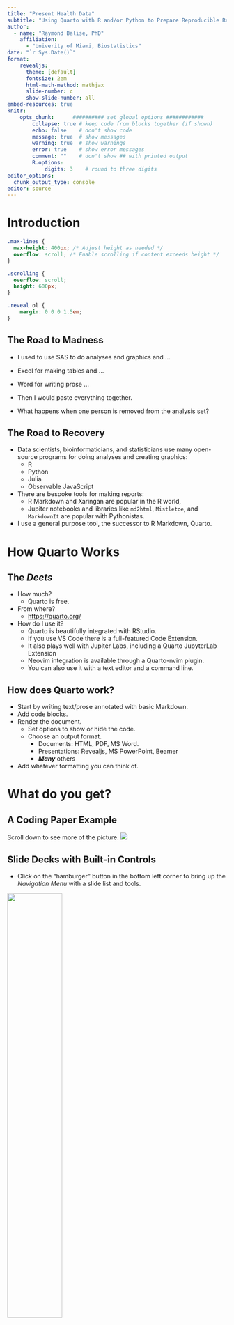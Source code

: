 ```yaml
---
title: "Present Health Data"
subtitle: "Using Quarto with R and/or Python to Prepare Reproducible Reports"
author: 
  - name: "Raymond Balise, PhD"
    affiliation: 
      - "Univerity of Miami, Biostatistics"
date: "`r Sys.Date()`"
format:
    revealjs:
      theme: [default]
      fontsize: 2em
      html-math-method: mathjax
      slide-number: c
      show-slide-number: all
embed-resources: true
knitr:
    opts_chunk:      ########## set global options ############
        collapse: true # keep code from blocks together (if shown)
        echo: false    # don't show code
        message: true  # show messages
        warning: true  # show warnings
        error: true    # show error messages
        comment: ""    # don't show ## with printed output
        R.options:    
            digits: 3    # round to three digits
editor_options: 
  chunk_output_type: console
editor: source
---
```


# Introduction

```css
.max-lines {
  max-height: 400px; /* Adjust height as needed */
  overflow: scroll; /* Enable scrolling if content exceeds height */
}

.scrolling {
  overflow: scroll;
  height: 600px; 
}

.reveal ol {
    margin: 0 0 0 1.5em;
}
```

## The Road to Madness

-   I used to use SAS to do analyses and graphics and ...

-   Excel for making tables and ...

-   Word for writing prose ...

-   Then I would paste everything together.

-   What happens when one person is removed from the analysis set?

## The Road to Recovery

-   Data scientists, bioinformaticians, and statisticians use many open-source [programs]{.red} for doing analyses and creating graphics:
    -   R
    -   Python
    -   Julia
    -   Observable JavaScript
-   There are bespoke tools for making [reports]{.red}:
    -   R Markdown and Xaringan are popular in the R world,
    -   Jupiter notebooks and libraries like `md2html`, `Mistletoe`, and `MarkdownIt` are popular with Pythonistas.
-   I use a general purpose tool, the successor to R Markdown, [Quarto]{.red}.


# How Quarto Works

## The _Deets_

+ How much?  
    + Quarto is free.
+ From where?
    + [https://quarto.org/](https://quarto.org/)
+ How do I use it?
    + Quarto is beautifully integrated with RStudio.  
    + If you use VS Code there is a full-featured Code Extension. 
    + It also plays well with Jupiter Labs, including a Quarto JupyterLab Extension
    + Neovim integration is available through a Quarto-nvim plugin.
    + You can also use it with a text editor and a command line.

## How does Quarto work?

-   Start by writing text/prose annotated with basic Markdown.
-   Add code blocks.
-   Render the document.
    -   Set options to show or hide the code.
    -   Choose an output format.
        -   Documents: HTML, PDF, MS Word.
        -   Presentations: Revealjs, MS PowerPoint, Beamer
        -   ***Many*** others
- Add whatever formatting you can think of.

# What do you get?

## A Coding Paper Example

::: {.scrolling}
Scroll down to see more of the picture.
![](images/allison.png)
:::

## Slide Decks with Built-in Controls

+ Click on the "hamburger" button in the bottom left corner to bring up the _Navigation Menu_ with a slide list and tools.

![](images/hamburger.jpg){.nostretch fig-align="center" width=50%}


+ To see Keyboard Shortcuts, type the _**?**_ key.

## Slide Decks - Navigation Menu

::::: {.columns}

:::: {.column width="50%"}
Click on a title to jump to a slide.

::: {}
![](images/navigate_slides.jpg){.nostretch fig-align="center" width=100%}
:::
::::

:::: {.column width="50%"}
The Tools include a PDF export.

::: {}
![](images/navigate_tools.jpg){.nostretch fig-align="center" width=100%}
:::
::::
:::::

## Slide Decks - Keyboard Shortcuts

+ Type type the _**?**_ key when using a deck to see the shortcuts.

![](images/shortcut.jpg){.nostretch fig-align="center" width=50%}

+ When teaching, if you have two displays, open the presentation in two browser windows.  In the display that students see, type **_F_** (for **Full Screen**). In the display that you see, type **_S_** (for **Speaker Notes**).

# How to Create Content

## The Structure of a Quarto File

-   It is just text.
-   It starts with a header that has details like the title, author and the output format.

``` yaml
---
title: "Untitled"
author: "Raymond R. Balise"
format: html
---
```

-   Then you add your content.

## Annotate Your Content with Markdown $_1$

You write prose and use Markdown to control the basic formatting.

![](images/markdown_basic.jpg){fig-align="center" width="40%"}

::: {.footer style="font-size: .2em;"}
https://www.markdownguide.org/cheat-sheet/
:::

## Annotate Your Content with Markdown $_2$

![](images/markdown_extended.jpg){fig-align="center" width="40%"}

::: {.footer style="font-size: .2em;"}
https://www.markdownguide.org/cheat-sheet/
:::

## Writing Papers with Markdown

-   When you write papers, you will add section headings, like **Abstract ** or **Introduction** by using one or more `#` at the beginning of a line.

```markdown
# Abstract
Science Happened

# Introduction
Other people did stuff. Then I did stuff.
```
-   You can add in bold text like `**Taylor Swift**` or italicize words like `_Lover_` or both `_**You Need To Calm Down**_`.

My favorite song from **Taylor Swift** is from _Lover_.  _**You Need To Calm Down**_ is brilliant.

## Using Embedded Analysis Code

+ If you want to include analysis results, a table or figure in your paper, you just add a code block and tell Quarto to show/hide the code. 

+ Adding a code block is as easy as adding a few characters before and after the code:

```{{r}}
# Some R code
1 + 1
```
<br>
```{{python}}
# Some Python code
1 + 1
```


## Show and Tell with Hash Pipe Settings
You will use the  `#| echo: ` setting to control whether readers will see your code. You just type `#| echo: true` to show the code or `#| echo: false` to hide it.

```{{r}}
#| echo: false
penguins <- palmerpenguins::penguins
plot(penguins$bill_length_mm, penguins$bill_depth_mm)
```

:::{.center}
```r
#| echo: false
penguins <- palmerpenguins::penguins
plot(penguins$bill_length_mm, penguins$bill_depth_mm)
```
:::

## {visibility="hidden"}

```python
import matplotlib.pyplot as plt
import numpy as np

# Fixing random state for reproducibility
np.random.seed(19680801)


N = 50
x = np.random.rand(N)
y = np.random.rand(N)
colors = np.random.rand(N)
area = (30 * np.random.rand(N))**2  # 0 to 15 point radii

plt.scatter(x, y, s=area, c=colors, alpha=0.5)
plt.show()
```

## Writing Slides

-   When you write slides, minimally, you will change the header to specify a different output format. I like revealjs slides:

``` yaml
---
title: "Untitled"
author: "Raymond R. Balise"
format: revealjs
---
```

## A Real Header
::::{.small}
You can borrow my YAML header which includes R code.  Cut the `knitr:` section if you are using Python. You can automatically insert today's date with <code>date: &#34;&#96;r Sys.Date()&#96;&#34;</code>.

::: max-lines
``` yaml
---
title: "Teaching with Quarto"
subtitle: "Slides without Sliding into Madness"
author: 
  - name: "Raymond Balise PhD"
    affiliation: 
      - "Univerity of Miami, Biostatistics"
date: "`r Sys.Date()`"
format:
    revealjs:
      theme: [default]
      fontsize: 2em
      html-math-method: mathjax
      slide-number: c
      show-slide-number: all
knitr:
    opts_chunk:      ########## set global options ############
        collapse: true # keep code from blocks together (if shown)
        echo: false    # don't show code
        message: true  # show messages
        warning: true  # show warnings
        error: true    # show error messages
        comment: ""    # don't show ## with printed output
        R.options:    
            digits: 3    # round to three digits
embed-resources: true
editor_options: 
  chunk_output_type: console
editor: source  
---
```
:::

-   The indenting (2 spaces) and trailing `:`s matters for setting suboptions.
-   The `knitr:` section says to use the **knitr** engine to render the R sections. I also use `jupyter: python3`.
- `embed-resources: true` puts all the output into a single file.
-   The `editor_options` and `editor` sections are for RStudio.

::::

## The `format` Details

``` yaml
format:
    revealjs:
      theme: [default]
      fontsize: 2em
      html-math-method: mathjax
      slide-number: c
      show-slide-number: all
```

-   The `theme:` can be set for truly beautiful work. Learn more [here](https://www.youtube.com/watch?v=CblUFMoC9yg).
-   The `fontsize` of 2em requests dynamic sizing. 1em wants to be 16 pixels.
-   The `mathjax` option helps deal with display errors for LaTeX formulas.
-   The `slide-number: c` option shows the slide number without the total number of slides.
-   Setting `show-slide-number: all` shows the number to the audience. Details are [here](https://quarto.org/docs/presentations/revealjs/presenting.html).


# Introduction to `revealjs`

The Quarto website has an excellent introduction.  Check it out [here](https://quarto.org/docs/presentations/revealjs/).

+ Making Slides
+ Incremental Bullets
+ Sequentially Display Fragments

## Making Slides

+ Making a slide deck is as easy as using a `#` to make a section header slide and `##` for a normal slide with a title.
+ Here is how I started this deck:

``` markdown
# Introduction to `revealjs`
some words

## Making Slides
more words

## Adding Simple Fences - Incremental Bullets
even more words

```

## Adding Simple Fences - Incremental Bullets
Quarto uses `::: {}` notation to add details for sections of slides.  

For example, surrounding a bullet list with `:::{.incremental}` and `:::` creates a slide that reveals each new element on a mouse click.

```markdown
# Incremental is Slow if You Have Many Lines...
::: {.incremental}
- Billie Eilish
  - When We All Fall Asleep, Where Do We Go?
  - Happier Than Ever
- Taylor Swift
  - Taylor Swift
  - Fearless
  - Speak Now
  - Red
  - 1989
  - Reputation
  - Lover
  - Folklore
  - Evermore
  - Midnights
  - The Tortured Poets Department
:::
```

## Incremental is Slow if You Have Many Lines...
::::{.small}
::: {.incremental}
- Billie Eilish
  - When We All Fall Asleep, Where Do We Go?
  - Happier Than Ever
- Taylor Swift
  - Taylor Swift
  - Fearless
  - Speak Now
  - Red
  - 1989
  - Reputation
  - Lover
  - Folklore
  - Evermore
  - Midnights
  - The Tortured Poets Department
:::
::::

## Adding Simple Fences - Fragments

You can reveal any chunk by encasing it with fences and tagging the section as a `.fragment`.

``` markdown
::: {.fragment}
- Billie Eilish
  - When We All Fall Asleep, Where Do We Go?
  - Happier Than Ever
:::
::: {.fragment}
- Taylor Swift
  - Taylor Swift
  - Fearless
  - Speak Now
  - Red
  - 1989
  - Reputation
  - Lover
  - Folklore
  - Evermore
  - Midnights
  - The Tortured Poets Department
:::
```

## Adding Simple Fences - Fragments
::::{.small}
::: {.fragment}
- Billie Eilish
  - When We All Fall Asleep, Where Do We Go?
  - Happier Than Ever
:::
::: {.fragment}
- Taylor Swift
  - Taylor Swift
  - Fearless
  - Speak Now
  - Red
  - 1989
  - Reputation
  - Lover
  - Folklore
  - Evermore
  - Midnights
  - The Tortured Poets Department
:::
::::

## Customizing Slides - Ray's Shortcuts

-   I have written RStudio IDE shortcuts to customize the structure of slides. You type a word at the beginning of a line:

    -   cow - callout warning
    -   con - callout note
    -   cot - callout tip
    -   two - two-column display
    -   twocenter - two columns with centered text
    -   note - slide speaker note
    -   no - new vs. old code
    -   footer - tiny text footer
    -   image - image

## What do the shortcuts do?

-   The snippets typically add an open fence `:::{}` which contains options and also a closing fence `:::`.
    + You add your _text_ content between the fences.
-   For example, the **cow** shortcut is converted into something like:

``` markdown        
:::{.callout-warning appearance=simple}
Text like, "Listening to loud music can hurt your hearing." belongs here.
:::
```

::: {.callout-warning appearance="simple"}
Text like, "Listening to loud music can hurt your hearing." belongs here.
:::

-   Here, the options specify that there should be a warning symbol and a colored margin.

## Two Columns
:::{.small}
The `two` shortcut adds an outer fence, which starts with `:::: {.columns}` and ends with `::::`. This surrounds two distinct inner fences, which correspond to a left and right column. Notice that the outer fence uses four colons to surround the nested sections, each of which uses three columns. This helps readability.  The first inner fence surrounds the left column and the second inner fence surrounds the right column content.
:::

``` markdown        
:::: {.columns}

::: {.column width="50%"}
+ left-content
+ more left stuff
:::

::: {.column width="50%"}
+ right-content   
+ the right stuff
:::
::::
```

::: columns
::: {.column width="50%"}
-   left-content\
-   more left stuff
:::

::: {.column width="50%"}
-   right-content\
-   the right stuff
:::
:::

## Centering Two Columns

:::{.small}
-   The `twocenter` shortcut makes two columns and centers the content.
-   The `style=` options in the outer fence overwrites other positioning settings and specifies how far down the slide the two centered columns belong.
:::

``` markdown        
:::: {.columns style='display: flex !important; height: 20%;'}

::: {.column style='display: flex; justify-content: center; align-items: center; text-align: left;'}
left-content  
blah
:::

::: {.column style='display: flex; justify-content: center; align-items: center; text-align: left;'}
right-content  
blah
:::
::::
```

::: {.columns style="display: flex !important; height: 20%;"}
::: {.column style="display: flex; justify-content: center; align-items: center; text-align: left;"}
left-content\
blah
:::

::: {.column style="display: flex; justify-content: center; align-items: center; text-align: left;"}
right-content\
blah
:::
:::

## More Centered

-   You can center the text as well as the columns by setting  
`text-align: center;`

``` markdown        
:::: {.columns style='display: flex !important; height: 40%;'}

::: {.column style='display: flex; justify-content: center; align-items: center; text-align: center;'}
left-content  
blah
:::

::: {.column style='display: flex; justify-content: center; align-items: center; text-align: center;'}
right-content  
blah
:::
::::
```

::: {.columns style="display: flex !important; height: 40%;"}
::: {.column style="display: flex; justify-content: center; align-items: center; text-align: center;"}
left-content\
blah
:::

::: {.column style="display: flex; justify-content: center; align-items: center; text-align: center;"}
right-content\
blah
:::
:::

# Getting the Shortcuts

:::{.small}
+ A video showing these instructions is [here](https://vimeo.com/videos/913353916).
+ Copy my code from [here]( https://gist.githubusercontent.com/RaymondBalise/3ed5c1dfabc5ca1514462b57cecb5666/raw/198105d73ba727c4b4cb78905884694dbbc882dd/RStudio%2520markdown%2520snippets).  You can also copy and paste from below, but you may need to delete unwanted characters. If you see salmon colored blocks, delete them. The indentation must use the tab key (not spaces).
+ In RStudio go to the Tools Menu > General Options > Code (Windowpane) > Edit Snippets... (Button) > Markdown (Windowpane)
+ Paste the new code below the code that is already there (typically after the "snippet rcpp" chunk).
:::

:::{.max-lines}

````markdown
# quarto callout note
snippet con
	:::{.callout-note  appearance=minimal}
	${1:text}
	:::

# quarto callout tip	
snippet cot
	:::{.callout-tip appearance=simple}
	${1:text}
	:::

# quarto callout warning
snippet cow
	:::{.callout-warning appearance=simple}
	${1:text}
	:::

# quarto two-column display
snippet two
	:::: {.columns}
	
	::: {.column width="50%"}
	${1:left-content}
	:::
	
	::: {.column width="50%"}
	${2:right}
	:::
	::::

# quarto two columns with centered text
snippet twocenter
	:::: {.columns style='display: flex !important; height: 40%;'}
	
	::: {.column style='display: flex; justify-content: center; align-items: center; text-align: left;'}
	${1:left-content} 
	:::
	
	::: {.column style='display: flex; justify-content: center; align-items: center; text-align: left;'}
	${2:right}
	:::
	::::

# quarto slide speaker note
snippet note
	::: {.notes}
	${1:note}
	:::

# quarto new vs. old code
snippet no
	```r
	${0:code}
	
	```
	
	```r
	#| eval: false
	#| code-fold: true
	#| code-summary: "Original code"
	
	
	```

# quarto footer
snippet footer
	::: {.footer style="font-size: .2em;"}
	${0}
	:::

# quarto image
snippet image
	
	::: {}
	![](images/${0}){.nostretch fig-align="center" width=50%}
	:::
	

````
:::

# Fancy Stuff

## Annotation

You can add annotation bubbles by adding code like `# <1>`. If you type:
````markdown
```r
setwd("C:\Users\jenny\path\that\only\I\have") # <1>
rm(list = ls()) # <2>
```

1. I want to make flaming cocktails with Jenny Brian.
2. I used to use this before R Projects.
````
Students see:

```r
setwd("C:\Users\jenny\path\that\only\I\have") # <1>
rm(list = ls()) # <2>
```

1. I want to make flaming cocktails with Jenny Brian.
2. I used to use this before RStudio Projects.

## Customizing Code Slides 
-   If you want to highlight specific lines of your displayed code without annotation, you can add line numbers to the `#| code-line-numbers:` option:

```{{r}}
#| echo: true
#| code-line-numbers: "2"
thingy <- c("x", "y")
df[, thingy]
```

<br>
```r
#| echo: true
#| code-line-numbers: "2"
thingy <- c("x", "y")
df[, thingy]
```

+ You can turn on and off the highlighting for multiple lines in sequence. Learn more [here](https://quarto.org/docs/presentations/revealjs/#line-highlighting).

## Showing Code Blocks

- If you want to show code along with surrounding backtick fences, you type double curly braces around the language options.  This code in your slides:

```{{{r}}}
#| echo: true
#| code-line-numbers: "2"
thingy <- c("x", "y")
df[, thingy]
```

will show to the students as:
```{{r}}
#| echo: true
#| code-line-numbers: "2"
thingy <- c("x", "y")
df[, thingy]
```

If you need to show the example with the two curly braces {{ }}, like above, you type three of them {{{ }}}.

## Showing Code and Output
::: {.small}
If you want to show code with the output next to it, you can add hash pipe options. You type:

````markdown
```{{r}}
#| echo: true
#| output-location: column

library(ggplot2)
airquality |> 
  tidyr::drop_na() |> 
  ggplot(aes(Temp, Ozone)) +
  geom_point() 
```
````
Students see:
```r
#| echo: true
#| output-location: column

library(ggplot2)
airquality |> 
  tidyr::drop_na() |> 
  ggplot(aes(Temp, Ozone)) +
  geom_point() 
```

:::

## Showing Sequential Code
 
If you want to show how output changes as you add lines to a workflow, you can add `{auto-animate=true}` after the tiles for the slides that you want to animate:

``` markdown
## Adding Geom Demo {auto-animate=true}
code

## Adding Geom Demo {auto-animate=true}
code + more code
```

## Adding Geom Demo {auto-animate=true}

```r
#| echo: true
#| output-location: column

library(ggplot2)
airquality |> 
  tidyr::drop_na() |> 
  ggplot(aes(Temp, Ozone)) +
  geom_point() 
```

## Adding Geom Demo {auto-animate=true}

```r
#| echo: true
#| output-location: column
library(ggplot2)
airquality |> 
  tidyr::drop_na() |> 
  ggplot(aes(Temp, Ozone)) + 
  geom_point() +
  geom_smooth(
    method = "loess",
    formula = y ~ x
  )
```

## Custom Scrolling Box Size

Code boxes fill the screen, then they scroll. If you want text after the code, you can specify the height of your scrolling code block by defining a custom css class like this:


```css
.max-lines-150 {
  max-height: 150px; /* Adjust height as needed */
  overflow: scroll; /* Enable scrolling if content exceeds height */
}
```

```{{css}}
.max-lines-150 {
  max-height: 150px; /* Adjust height as needed */
  overflow: scroll; /* Enable scrolling if content exceeds height */
}
```

Then precede the code block with a fence with a reference to the class with `::: {.max-lines-150}` and follow it with a close `:::`. It looks like:

::: {.max-lines-150}
```{{r}}
# This goes down to the letter F
stuff <- tibble::tribble(
stuff~,
A,
B,
C,
D,
E,
F
)
```
:::

+ I have room for a final note. The full code is on the next slide.

## Custom Scrolling Box Size - Code

````
```{{css}}
.max-lines-150 {
  max-height: 150px; /* Adjust height as needed */
  overflow: scroll; /* Enable scrolling if content exceeds height */
}
```

::: {.max-lines-150}
```{{r}}
# This goes down to the letter F
stuff <- tibble::tribble(
stuff~,
A,
B,
C,
D,
E,
F
)
```
:::
````

## Other CSS Classes
You can define your own CSS classes and use them in fences or to tweak words.

:::: {.columns}

::: {.column width="50%"}
First, define classes:
```{{css}}
.smaller {
  font-size: 50%  
}

.smallerer {
  font-size: 10%  
}

.red {
  color: red;
}
```
```css
.small{
  font-size: 70%
}

.smaller{
  font-size: 50%  
}

.smallerer{
  font-size: 10%  
}

.red{
  color: red;
}
```
:::

::: {.column width="50%"}
Then use them.
This is not styled text.

``` markdown
::: {.smaller}
This uses my smaller css class.
:::
```


::: {.smaller}
This uses my smaller css class.
:::

``` markdown
::: {.smallerer}
This uses my smallerer css class.
:::
```

::: {.smallerer}
This uses my smallerer css class.
:::


``` markdown
This is [colored]{.red} with my red class.
```

This is [colored]{.red} with my red class.


:::
::::

## Theming/Styling

+ You can customize the fonts and every aspect of the colors you use (background, foreground, fonts). There are a couple of great, quick tutorials:
  + Greg Swinehart's [talk](https://www.youtube.com/watch?v=i2mdxfvm_VY) and [materials](https://github.com/gregswinehart/conf-talk-2023)
  + Emil Hvitfeldt's website from his Posit::Conf(2023) [talk](https://emilhvitfeldt.github.io/talk-quarto-theming-positconf/#/make-pretty-things)

## Full Slide Scrolling

I regularly want to make a huge slide but the content does not fit.  This CSS class turns the slide into an endless canvas.

```{{css}}
.scrolling {
  overflow: scroll;
  height: 600px; 
}
```

You add this to a fence right below the title and close the fence before the title of the next slide.

## Full Slide Scrolling - Example 

:::{.scrolling}
``` markdown
:::{.scrolling}
1. Taylor Swift (2006)
1. Fearless (2008)
1. Speak Now (2010)
1. Red (2012)
1. 1989 (2014)
1. Reputation (2017)
1. Lover (2019)
1. Folklore (2020)
1. Evermore (2020)
1. Fearless (Taylor's Version) (2021)
1. Red (Taylor's Version) (2021)
1. Midnights (2022)
1. Speak Now (Taylor's Version) (2023)
1. 1989 (Taylor's Version) (2023)
1. The Tortured Poets Department (April 2024)
:::
```

1. Taylor Swift (2006)
1. Fearless (2008)
1. Speak Now (2010)
1. Red (2012)
1. 1989 (2014)
1. Reputation (2017)
1. Lover (2019)
1. Folklore (2020)
1. Evermore (2020)
1. Fearless (Taylor's Version) (2021)
1. Red (Taylor's Version) (2021)
1. Midnights (2022)
1. Speak Now (Taylor's Version) (2023)
1. 1989 (Taylor's Version) (2023)
1. The Tortured Poets Department (April 2024)
:::

## Nested Fences
::: {.small}
Remember the two-column customization used nested fences like this:
:::

``` markdown
:::: {.columns}

::: {.column width="50%"}
:::

::: {.column width="50%"}
:::
::::
```

::: {.small}
You can nest deeper.  If you wanted to use really small text in a column, the code would look like this:
:::

``` markdown
::::: {.columns}

:::: {.column width="10%"}
::: {.smaller}
+ a
+ b
:::
::::

:::: {.column width="10%"}
+ c
+ d
::::
:::::
```



## Nested Fences - Example

``` makdown
::::: {.columns}

:::: {.column width="10%"}
::: {.smaller}
+ a
+ b
:::
::::

:::: {.column width="10%"}
+ c
+ d
::::
:::::
```

<hr/>
::::: {.columns}

:::: {.column width="50%"}
::: {.smaller}
+ a
+ b
:::
::::

:::: {.column width="50%"}
+ c
+ d
::::
:::::

# Sharing

## Options for Sharing

1. You can use the RStudio IDE publish button.
    + UM provides a posit.connect server.  It has user-friendly tools for setting up groups (classes) and allowing access for whomever you would like.
    + You can also publish to Quarto Pubs or other public sites. Learn more [here](https://quarto.org/docs/publishing/).

![](images/publish.jpg){.nostretch fig-align="center" width=40%}


# Questions?
